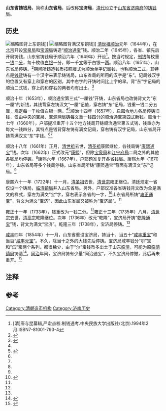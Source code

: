 {{not|宝东局}}
'''山东省铸钱局'''，简称'''山东省局'''，后改称'''宝济局'''，[[清代|清代]]设立于[[山东省|山东省]][[济南府|济南府]]的[[铸钱局|铸钱局]]。

== 历史 ==
[[File:Shunzhi_Tongbao._Chinese._Dong.jpg|缩略图]]背上东铜钱]]
[[File:Shunzhi_Tongbao._Manchu_Chinese._Dong.jpg|缩略图]]背满汉东铜钱]]
[[清世祖|清世祖]][[顺治|顺治]]元年（1644年），在[[北京|北京]]开设[[宝泉局|宝泉局]]和[[宝源局|宝源局]]铸造“[[顺治通宝|顺治通宝]]”钱。顺治二年（1645年），各省、镇先后开局铸钱，山东省铸钱局于顺治六年（1649年）开设<ref name=zqtk>[清]唐与昆纂辑,严宏点校.制钱通考.中央民族大学出版社(北京).1994年2月.ISBN7-81001-793-4</ref>{{rp|17}}。按当时规定，[[制钱|制钱]]每枚重一[[钱|钱]]二[[分|分]]，每十枚值[[银|白银]]一分，即一千[[文_(货币单位)|文]]等于白银一[[两|两]]。顺治八年（1651年），山东省局停铸。<ref>{{Citeweb |title=清史稿·志九十九·食货五·钱法 |url=http://www.njmuseum.com/rbbook/gb/25/qingshigao/qsg124.html |quote=世祖定鼎燕京，大开铸局……二年，……。各省、镇遵式开铸，先后开山西、陕西、密云、蓟、宣、大同、延绥、临清、盛京、江西、河南、浙江、福建、山东、湖广及荆州、常德、江宁三府铸局。……八年，停各府、镇铸。 |accessdate=2016-01-24 |archive-date=2016-03-04 |archive-url=https://web.archive.org/web/20160304133103/http://www.njmuseum.com/rbbook/gb/25/qingshigao/qsg124.html |dead-url=no }}</ref>期间所铸造钱币按照版式为顺治单字记局钱，也称顺治二式，其特点是[[钱背|钱背]]铸有一个汉字来表示铸钱局，山东省局的所用的汉字是“东”。记局钱汉字的位置又有穿上{{efn|“穿”是指钱币中间的方孔，“穿上”是指孔的上方，“穿右”、“穿下”、“穿左”等同理}}和穿右的区别，其中右字的开铸时间比上字的早。背“东”字记局的顺治二式钱，穿上的和穿右的两者均有出土。<ref name=szqp>{{cite book|author=佟昱 |coauthors= |title=顺治通宝钱谱 |year=2006 |publisher=中华书局出版社 |location=北京 |isbn=7-101-05385-8}}</ref>{{rp|16}}

顺治十年（1653年），顺治通宝第三式“一厘钱”开铸，山东省局也改铸背文为“东一厘”的新钱，其钱背穿左铸汉文“一厘”记值，穿右铸“东”记局，钱重一钱二分五厘，规定每一千枚值白银一两。<ref name=zqtk/>{{rp|23-24}}<ref>{{Citeweb |title=清史稿·志九十九·食货五·钱法 |url=http://www.njmuseum.com/rbbook/gb/25/qingshigao/qsg124.html |quote=十年……是年廷议疏通钱法，以八年增重一钱二分五厘为定式，幕左汉文“一厘”二字，右宝泉铸一字曰“户”，宝源曰“工”，各省、镇并铸开局地名一字，如太原增“原”字、宣府增“宣”字之类，钱千准银一两，定为画一通行之制。 |accessdate=2016-01-24 |archive-date=2016-03-04 |archive-url=https://web.archive.org/web/20160304133103/http://www.njmuseum.com/rbbook/gb/25/qingshigao/qsg124.html |dead-url=no }}</ref>顺治十四年（1657年），[[户部|户部]]令地方各局停铸旧钱，仅由中央的宝泉、宝源两局铸每文重一钱四分的顺治通宝第四式新钱。顺治十七年（1660年），户部提准重开十五个地方钱局开铸顺治通宝第五式钱，钱重亦为每文一钱四分，其特点是钱背穿左铸有满文记局，穿右铸有汉字记局，山东省局开铸背满汉文“东”字钱。<ref name=zqtk/>{{rp|28-29}}<ref name=szqp/>{{rp|9-14}}

顺治十八年（1661年）正月，[[清世祖|清世祖]]去世，[[清圣祖|清圣祖]]康熙继位，各钱局铸“[[康熙通宝|康熙通宝]]”钱。次年（1662年）正式改元“[[康熙|康熙]]”，但除[[宝泉局|宝泉局]]和[[江宁府局|江宁府局]]二局之外的其他各钱局均停铸。<ref name=zqtk/>{{rp|34-35}}康熙六年（1667年），户部题准复开各省钱局。康熙九年（1670年），山东省局等多个钱局停铸。山东省局所铸“康熙通宝”背面有满汉文“东”记局。<ref name=zqtk/>{{rp|36}}

康熙六十一年（1722年）十一月，[[清圣祖|清圣祖]]去世，[[清世宗|清世宗]]雍正继位。清廷规定一省仅设一个铸局，[[临清镇局|临清镇局]]并入山东省局。另外，户部议准各省铸钱背文改为全是满文的样式，穿左为满文“宝”字，穿右表示各省的一字，<ref>{{Citeweb |title=清史稿·志九十九·食货五·钱法 |url=http://www.njmuseum.com/rbbook/gb/25/qingshigao/qsg124.html |quote=雍正元年……并令直省局钱，幕首“宝”字，次省名，纯满文。 |accessdate=2016-01-24 |archive-date=2016-03-04 |archive-url=https://web.archive.org/web/20160304133103/http://www.njmuseum.com/rbbook/gb/25/qingshigao/qsg124.html |dead-url=no }}</ref>山东省局所铸“[[雍正通宝|雍正通宝]]”，背文为满文“宝济”，因此山东省局又被称为“宝济局”。<ref name=zqtk/>{{rp|54}}

雍正十一年（1733年），钱重改为一钱二分。<ref name=zqtk/>{{rp|58}}雍正十三年（1735年）八月，[[清世宗|清世宗]]去世，[[清高宗|清高宗]]乾隆继位。次年（1736年）改元“乾隆”，宝济局开铸“[[乾隆通宝|乾隆通宝]]”钱，背文为满文“宝济”。乾隆三年（1738年），宝济局停铸。<ref name=zqtk/>{{rp|93}}

[[咸丰_(年号)|咸丰]]四年（1854年）十一月，山东省重设宝济局，铸当十、当五十“[[咸丰重宝|咸丰重宝]]”和当百“[[咸丰元宝|咸丰元宝]]”。不久，除当十之外的大钱先后停铸。宝济局咸丰钱分“尔”宝和“缶”宝两个系列，都很稀少，由于“尔”宝钱币多出土于山东[[临清|临清]]，可能为原[[临清镇局|临清镇局]]铸造<ref name=qzy>{{cite book|author=齐宗佑编著 |coauthors= |title=中国钱币丛书甲种本之五-咸丰钱的版式系列 |year=2002 |publisher=中华书局出版社 |location=北京 |isbn=7-101-02416-5}}</ref>{{rp|198}}。[[同治|同治]]年间，宝济局铸有少量“同治通宝”，不久宝济局停撤，此后再未重开。<ref>{{Citeweb|title=第一卷 货币>第二类 铜铸币>第六辑 制钱|url=http://10.255.248.217:81/1Q2W3E4R5T6Y7U8I9O0P1Z2X3C4V5B/lib.sdsqw.cn/bin/mse.exe?seachword=&K=a&A=54&rec=13&run=13|accessdate=2016-01-28}}{{dead link|date=2017年12月 |bot=InternetArchiveBot |fix-attempted=yes }}</ref>

== 注释 ==
{{notelist}}

== 参考 ==
{{reflist|2}}

{{清代货币}}

[[Category:清朝造币机构|Category:清朝造币机构]]
[[Category:济南历史|Category:济南历史]]